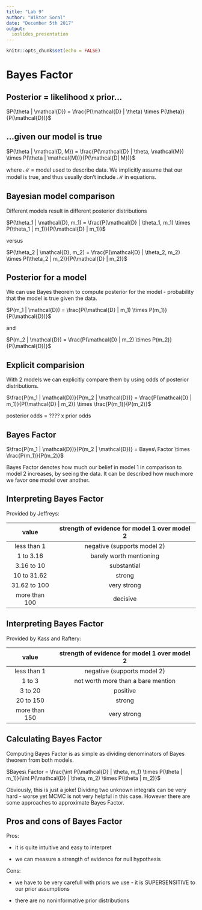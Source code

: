 ```yaml
---
title: "Lab 9"
author: "Wiktor Soral"
date: "December 5th 2017"
output:
  ioslides_presentation
---
```


```r
knitr::opts_chunk$set(echo = FALSE)
```

# Bayes Factor

## Posterior = likelihood x prior... {.flexbox .vcenter}

$P(\theta | \mathcal{D}) = \frac{P(\mathcal{D} | \theta) \times P(\theta)}{P(\mathcal{D})}$

## ...given our model is true {.flexbox .vcenter}

$P(\theta | \mathcal{D, M}) = \frac{P(\mathcal{D} | \theta, \mathcal{M}) \times P(\theta | \mathcal{M})}{P(\mathcal{D| M})}$

where $\mathcal{M}$ = model used to describe data.
We implicitly assume that our model is true, and thus usually don't include $\mathcal{M}$ in equations.

## Bayesian model comparison {.flexbox .vcenter}

Different models result in different posterior distributions

$P(\theta_1 | \mathcal{D}, m_1) = \frac{P(\mathcal{D} | \theta_1, m_1) \times P(\theta_1 | m_1)}{P(\mathcal{D} | m_1)}$

versus

$P(\theta_2 | \mathcal{D}, m_2) = \frac{P(\mathcal{D} | \theta_2, m_2) \times P(\theta_2 | m_2)}{P(\mathcal{D} | m_2)}$

## Posterior for a model {.flexbox .vcenter}

We can use Bayes theorem to compute posterior for the model - probability that the model is true given the data.

$P(m_1 | \mathcal{D}) = \frac{P(\mathcal{D} | m_1) \times P(m_1)}{P(\mathcal{D})}$

and

$P(m_2 | \mathcal{D}) = \frac{P(\mathcal{D} | m_2) \times P(m_2)}{P(\mathcal{D})}$

## Explicit comparision {.flexbox .vcenter}

With 2 models we can explicitly compare them by using odds of posterior distributions.

$\frac{P(m_1 | \mathcal{D})}{P(m_2 | \mathcal{D})} = \frac{P(\mathcal{D} | m_1)}{P(\mathcal{D} | m_2)} \times \frac{P(m_1)}{P(m_2)}$

posterior odds = ???? x prior odds

## Bayes Factor {.flexbox .vcenter}

$\frac{P(m_1 | \mathcal{D})}{P(m_2 | \mathcal{D})} = Bayes\ Factor \times \frac{P(m_1)}{P(m_2)}$

Bayes Factor denotes how much our belief in model 1 in comparison to model 2 increases, by seeing the data. It can be described how much more we favor one model over another.

## Interpreting Bayes Factor

Provided by Jeffreys:

| value          | strength of evidence for model 1 over model 2  |
|:--------------:|:----------------------------------------------:|
| less than 1    | negative (supports model 2)                    |
| 1 to 3.16      | barely worth mentioning                        |
| 3.16 to 10     | substantial                                    |
| 10 to 31.62    | strong                                         |
| 31.62 to 100   | very strong                                    |
| more than 100  | decisive                                       |

## Interpreting Bayes Factor

Provided by Kass and Raftery:

| value          | strength of evidence for model 1 over model 2  |
|:--------------:|:----------------------------------------------:|
| less than 1    | negative (supports model 2)                    |
| 1 to 3         | not worth more than a bare mention             |
| 3 to 20        | positive                                       |
| 20 to 150      | strong                                         |
| more than 150  | very strong                                    |



## Calculating Bayes Factor {.flexbox .vcenter}

Computing Bayes Factor is as simple as dividing denominators of Bayes theorem from both models.

$Bayes\ Factor = \frac{\int P(\mathcal{D} | \theta, m_1) \times P(\theta | m_1)}{\int P(\mathcal{D} | \theta, m_2) \times P(\theta | m_2)}$

Obviously, this is just a joke! Dividing two unknown integrals can be very hard - worse yet MCMC is not very helpful in this case. However there are some approaches to approximate Bayes Factor.

## Pros and cons of Bayes Factor

Pros:

- it is quite intuitive and easy to interpret

- we can measure a strength of evidence for null hypothesis

Cons:

- we have to be very carefull with priors we use - it is SUPERSENSITIVE to our prior assumptions

- there are no noninformative prior distributions




